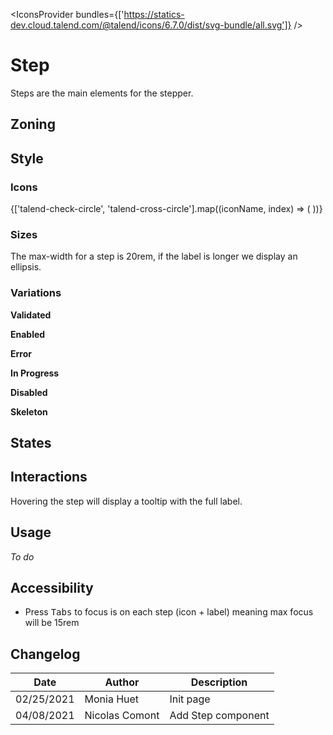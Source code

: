 
<Meta title="Components/Stepper/Step" component={Step} />

<FigmaLink href="https://www.figma.com/file/WUVKJmcDHfR7K1q1lYhaHk/?node-id=1%3A4" />

<IconsProvider
	bundles={['https://statics-dev.cloud.talend.com/@talend/icons/6.7.0/dist/svg-bundle/all.svg']}
/>

# Step

Steps are the main elements for the stepper.

## Zoning

<FigmaImage
	src="https://www.figma.com/file/qc8oUSyVJM67gSsbTShftt/%F0%9F%93%90-Zoning?node-id=345%3A167"
	alt="zoning image for the steps"
/>

## Style

### Icons

<IconGallery>
	{['talend-check-circle', 'talend-cross-circle'].map((iconName, index) => (
		<IconItem key={index} name={iconName}>
			<Icon name={iconName} />
		</IconItem>
	))}
</IconGallery>

### Sizes

The max-width for a step is 20rem, if the label is longer we display an ellipsis.

### Variations

**Validated**

<Canvas>
	<Story name="Validated">
		<Step.Validated data-index={1} title="Lorem Ipsum" />
	</Story>
</Canvas>

**Enabled**

<Canvas>
	<Story name="Enabled">
		<Step.Enabled data-index={2} title="Lorem Ipsum" />
	</Story>
</Canvas>

**Error**

<Canvas>
	<Story name="Error">
		<Step.Error data-index={3} title="Lorem ipsum" />
	</Story>
</Canvas>

**In Progress**

<Canvas>
	<Story name="InProgress">
		<Step.InProgress data-index={4} title="Lorem Ipsum" />
	</Story>
</Canvas>

**Disabled**

<Canvas>
	<Story name="Disabled">
		<Step.Disabled data-index={5} title="Lorem Ipsum" />
	</Story>
</Canvas>

**Skeleton**

<Canvas>
	<Story name="Skeleton">
		<Step.Skeleton />
	</Story>
</Canvas>

<!--
<FigmaImage
	src="https://www.figma.com/file/WUVKJmcDHfR7K1q1lYhaHk/Stepper?node-id=1%3A424"
	alt="variations image for steps"
/>

**Sub step** _(coming later)_

Sub steps are optional. They should be used to avoid having too many steps, or too long steps.
-->

## States

<FigmaImage
	src="https://www.figma.com/file/WUVKJmcDHfR7K1q1lYhaHk/Stepper?node-id=104%3A0"
	alt="states image for the steps"
/>

## Interactions

Hovering the step will display a tooltip with the full label.

<Canvas>
	<Story name="Max width">
        <Tooltip title="lorem ipsum dolor sit amet">
            <Step.InProgress data-index={1} title="lorem ipsum dolor sit amet" />
        </Tooltip>
	</Story>
</Canvas>

<FigmaImage
	src="https://www.figma.com/file/WUVKJmcDHfR7K1q1lYhaHk/Stepper?node-id=1%3A462"
	alt="hovering on"
/>

## Usage

_To do_

## Accessibility

- Press <kbd>Tabs</kbd> to focus is on each step (icon + label) meaning max focus will be 15rem

## Changelog

| Date       | Author         | Description        |
| ---------- | -------------- | ------------------ |
| 02/25/2021 | Monia Huet     | Init page          |
| 04/08/2021 | Nicolas Comont | Add Step component |
